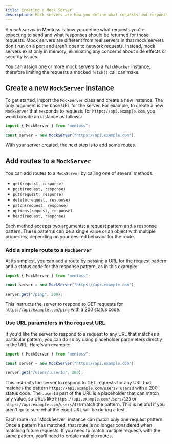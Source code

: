 ```yaml
---
title: Creating a Mock Server
description: Mock servers are how you define what requests and responses you want
---
```



A _mock server_ in Mentoss is how you define what requests you're expecting to send and what responses should be returned for those requests. Mock servers are different from real servers in that mock servers don't run on a port and aren't open to network requests. Instead, mock servers exist only in memory, eliminating any concerns about side effects or security issues.

You can assign one or more mock servers to a `FetchMocker` instance, therefore limiting the requests a mocked `fetch()` call can make.

## Create a new `MockServer` instance

To get started, import the `MockServer` class and create a new instance. The only argument is the base URL for the server. For example, to create a new `MockServer` that responds to requests for `https://api.example.com`, you would create an instance as follows:

```js
import { MockServer } from "mentoss";

const server = new MockServer("https://api.example.com");
```

With your server created, the next step is to add some routes.

## Add routes to a `MockServer`

You can add routes to a `MockServer` by calling one of several methods:

-   `get(request, response)`
-   `post(request, response)`
-   `put(request, response)`
-   `delete(request, response)`
-   `patch(request, response)`
-   `options(request, response)`
-   `head(request, response)`

Each method accepts two arguments: a request pattern and a response pattern. These patterns can be a single value or an object with multiple properties, depending on your desired behavior for the route.

### Add a simple route to a `MockServer`

At its simplest, you can add a route by passing a URL for the request pattern and a status code for the response pattern, as in this example:

```js
import { MockServer } from "mentoss";

const server = new MockServer("https://api.example.com");

server.get("/ping", 200);
```

This instructs the server to respond to GET requests for `https://api.example.com/ping` with a 200 status code.

### Use URL parameters in the request URL

If you'd like the server to respond to a request to any URL that matches a particular pattern, you can do so by using placeholder parameters directly in the URL. Here's an example:

```js
import { MockServer } from "mentoss";

const server = new MockServer("https://api.example.com");

server.get("/users/:userId", 200);
```

This instructs the server to respond to GET requests for any URL that matches the pattern `https://api.example.com/users/:userId` with a 200 status code. The `:userId` part of the URL is a placeholder that can match any value, so URLs like `https://api.example.com/users/123` or `https://api.example.com/users/456` match the pattern. This is helpful if you aren't quite sure what the exact URL will be during a test.

<Aside type="tip">
	Each route in a `MockServer` instance can match only one request pattern.
	Once a pattern has matched, that route is no longer considered when matching
	future requests. If you need to match multiple requests with the same
	pattern, you'll need to create multiple routes.
</Aside>
